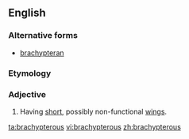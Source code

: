 ==English==

===Alternative forms===
* [[brachypteran]]

===Etymology===
{{confix|brachy|pterous}}

===Adjective===
{{en-adj|-}}

# {{zoology}} Having [[short]], possibly non-functional [[wings]].

[[ta:brachypterous]]
[[vi:brachypterous]]
[[zh:brachypterous]]